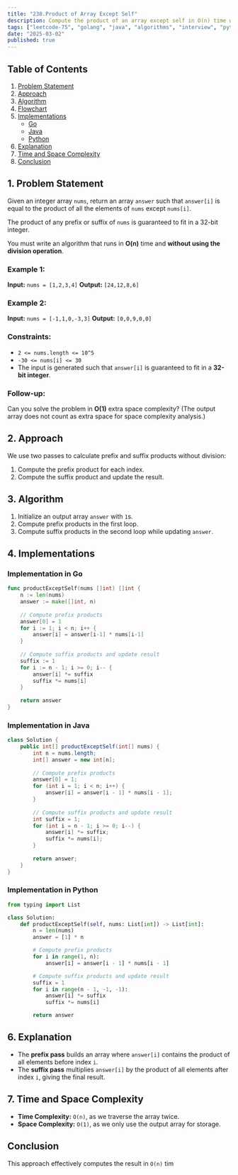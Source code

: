 ```yaml
---
title: "238.Product of Array Except Self"
description: Compute the product of an array except self in O(n) time without division. Includes Go and Java implementations.
tags: ["leetcode-75", "golang", "java", "algorithms", "interview", "python", "leetcode"]
date: "2025-03-02"
published: true
---
```


## Table of Contents
1. [Problem Statement](#problem-statement)
2. [Approach](#approach)
3. [Algorithm](#algorithm)
4. [Flowchart](#flowchart)
5. [Implementations](#implementations)
   - [Go](#implementation-in-go)
   - [Java](#implementation-in-java)
   - [Python](#implementation-in-python)
6. [Explanation](#explanation)
7. [Time and Space Complexity](#time-and-space-complexity)
8. [Conclusion](#conclusion)

## 1. Problem Statement
Given an integer array `nums`, return an array `answer` such that `answer[i]` is equal to the product of all the elements of `nums` except `nums[i]`.

The product of any prefix or suffix of `nums` is guaranteed to fit in a 32-bit integer.

You must write an algorithm that runs in **O(n)** time and **without using the division operation**.

### Example 1:
**Input:** `nums = [1,2,3,4]`
**Output:** `[24,12,8,6]`

### Example 2:
**Input:** `nums = [-1,1,0,-3,3]`
**Output:** `[0,0,9,0,0]`

### Constraints:
- `2 <= nums.length <= 10^5`
- `-30 <= nums[i] <= 30`
- The input is generated such that `answer[i]` is guaranteed to fit in a **32-bit integer**.

### Follow-up:
Can you solve the problem in **O(1)** extra space complexity? (The output array does not count as extra space for space complexity analysis.)

## 2. Approach
We use two passes to calculate prefix and suffix products without division:
1. Compute the prefix product for each index.
2. Compute the suffix product and update the result.

## 3. Algorithm
1. Initialize an output array `answer` with `1`s.
2. Compute prefix products in the first loop.
3. Compute suffix products in the second loop while updating `answer`.

## 4. Implementations

### Implementation in Go
```go
func productExceptSelf(nums []int) []int {
    n := len(nums)
    answer := make([]int, n)
    
    // Compute prefix products
    answer[0] = 1
    for i := 1; i < n; i++ {
        answer[i] = answer[i-1] * nums[i-1]
    }
    
    // Compute suffix products and update result
    suffix := 1
    for i := n - 1; i >= 0; i-- {
        answer[i] *= suffix
        suffix *= nums[i]
    }
    
    return answer
}
```

### Implementation in Java
```java
class Solution {
    public int[] productExceptSelf(int[] nums) {
        int n = nums.length;
        int[] answer = new int[n];
        
        // Compute prefix products
        answer[0] = 1;
        for (int i = 1; i < n; i++) {
            answer[i] = answer[i - 1] * nums[i - 1];
        }
        
        // Compute suffix products and update result
        int suffix = 1;
        for (int i = n - 1; i >= 0; i--) {
            answer[i] *= suffix;
            suffix *= nums[i];
        }
        
        return answer;
    }
}
```

### Implementation in Python

```python
from typing import List

class Solution:
    def productExceptSelf(self, nums: List[int]) -> List[int]:
        n = len(nums)
        answer = [1] * n

        # Compute prefix products
        for i in range(1, n):
            answer[i] = answer[i - 1] * nums[i - 1]

        # Compute suffix products and update result
        suffix = 1
        for i in range(n - 1, -1, -1):
            answer[i] *= suffix
            suffix *= nums[i]

        return answer
```

## 6. Explanation
- The **prefix pass** builds an array where `answer[i]` contains the product of all elements before index `i`.
- The **suffix pass** multiplies `answer[i]` by the product of all elements after index `i`, giving the final result.

## 7. Time and Space Complexity
- **Time Complexity:** `O(n)`, as we traverse the array twice.
- **Space Complexity:** `O(1)`, as we only use the output array for storage.

## Conclusion
This approach effectively computes the result in `O(n)` tim